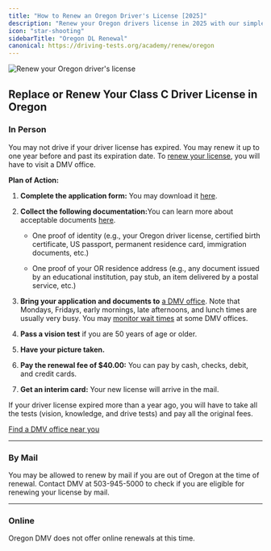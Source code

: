 ```yaml
---
title: "How to Renew an Oregon Driver's License [2025]"
description: "Renew your Oregon drivers license in 2025 with our simple, step-by-step guide. Find all the necessary requirements, forms, fees, and online renewal options to ensure a hassle-free experience. Stay legal and avoid fines - start your renewal process now!"
icon: "star-shooting"
sidebarTitle: "Oregon DL Renewal"
canonical: https://driving-tests.org/academy/renew/oregon
---
```


![Renew your Oregon driver's license](https://driving-tests.org/wp-content/uploads/2024/07/renew-oregon-drivers-license.jpg)

## Replace or Renew Your Class C Driver License in Oregon

### In Person

You may not drive if your driver license has expired. You may renew it up to one year before and past its expiration date. To [renew your license](https://driving-tests.org/driving-tests-for-drivers-license-renewal/), you will have to visit a DMV office.

**Plan of Action:**

1. **Complete the application form:** You may download it [here](https://www.oregon.gov/ODOT/Forms/DMV/173fill.pdf).

2. **Collect the following documentation:**&#x59;ou can learn more about acceptable documents [here](https://www.oregon.gov/ODOT/DMV/Pages/DriverID/IDProof.aspx).

   * One proof of identity (e.g., your Oregon driver license, certified birth certificate, US passport, permanent residence card, immigration documents, etc.)

   * One proof of your OR residence address (e.g., any document issued by an educational institution, pay stub, an item delivered by a postal service, etc.)

3. **Bring your application and documents to** [a DMV office](https://driving-tests.org/dmv-near-me/). Note that Mondays, Fridays, early mornings, late afternoons, and lunch times are usually very busy. You may [monitor wait times](https://dmv.odot.state.or.us/cf/waittime/index.cfm?action=all_office_wait_times) at some DMV offices.

4. **Pass a vision test** if you are 50 years of age or older.

5. **Have your picture taken.**

6. **Pay the renewal fee of $40.00:** You can pay by cash, checks, debit, and credit cards.

7. **Get an interim card:** Your new license will arrive in the mail.

If your driver license expired more than a year ago, you will have to take all the tests (vision, knowledge, and drive tests) and pay all the original fees.

[Find a DMV office near you](https://driving-tests.org/dmv-near-me/)

***

### By Mail

You may be allowed to renew by mail if you are out of Oregon at the time of renewal. Contact DMV at 503-945-5000 to check if you are eligible for renewing your license by mail.

***

### Online

Oregon DMV does not offer online renewals at this time.

<Snippet file="renewal-state-block.mdx" />
